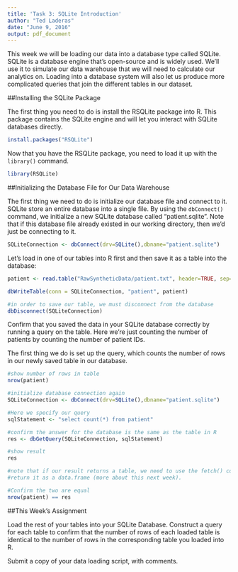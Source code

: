 ```yaml
---
title: 'Task 3: SQLite Introduction'
author: "Ted Laderas"
date: "June 9, 2016"
output: pdf_document
---
```


This week we will be loading our data into a database type called SQLite. SQLite is a database engine that's open-source and is widely used. We'll use it to simulate our data warehouse that we will need to calculate our analytics on. Loading into a database system will also let us produce more complicated queries that join the different tables in our dataset. 

##Installing the SQLite Package

The first thing you need to do is install the RSQLite package into R. This package contains the SQLite engine and will let you interact with SQLite databases directly.

```r
install.packages("RSQLite")
```

Now that you have the RSQLite package, you need to load it up with the `library()` command.

```r
library(RSQLite)
```

##Initializing the Database File for Our Data Warehouse

The first thing we need to do is initialize our database file and connect to it. SQLite store an entire database into a single file. By using the `dbConnect()` command, we initialize a new SQLite database called "patient.sqlite". Note that if this database file already existed in our working directory, then we'd just be connecting to it.

```r
SQLiteConnection <- dbConnect(drv=SQLite(),dbname="patient.sqlite")
```

Let's load in one of our tables into R first and then save it as a table into the database:

```r
patient <- read.table("RawSyntheticData/patient.txt", header=TRUE, sep="|")

dbWriteTable(conn = SQLiteConnection, "patient", patient)

#in order to save our table, we must disconnect from the database
dbDisconnect(SQLiteConnection)
```

Confirm that you saved the data in your SQLite database correctly by running a query on the table. Here we're just counting the number of patients by counting the number of patient IDs.

The first thing we do is set up the query, which counts the number of rows in our newly saved table in our database.

```r
#show number of rows in table
nrow(patient)

#initialize database connection again
SQLiteConnection <- dbConnect(drv=SQLite(),dbname="patient.sqlite")

#Here we specify our query 
sqlStatement <- "select count(*) from patient"

#confirm the answer for the database is the same as the table in R
res <- dbGetQuery(SQLiteConnection, sqlStatement)

#show result
res

#note that if our result returns a table, we need to use the fetch() command to
#return it as a data.frame (more about this next week).

#Confirm the two are equal
nrow(patient) == res
```

##This Week's Assignment

Load the rest of your tables into your SQLite Database. Construct a query for each table to confirm that the number of rows of each loaded table is identical to the number of rows in the corresponding table you loaded into R.  

Submit a copy of your data loading script, with comments.